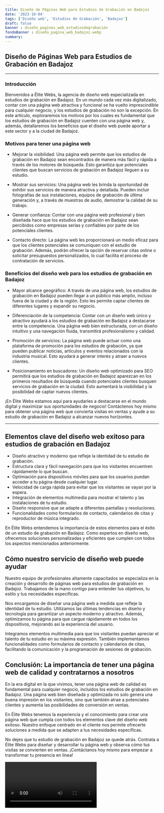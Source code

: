 ```yaml
---
title: Diseño de Páginas Web para Estudios de Grabación en Badajoz
date: '2023-10-04'
tags: ['Diseño web', 'Estudios de Grabación', 'Badajoz']
draft: false
banner : diseño_paginas_web_estudiosdegrabación
fondoBanner : diseño_pagina_web_badajoz.webp
summary: 
---
```


## Diseño de Páginas Web para Estudios de Grabación en Badajoz

---

### Introducción

Bienvenidos a Élite Webs, la agencia de diseño web especializada en estudios de grabación en Badajoz. En un mundo cada vez más digitalizado, contar con una página web atractiva y funcional se ha vuelto imprescindible para cualquier negocio, y los estudios de grabación no son la excepción. En este artículo, exploraremos los motivos por los cuales es fundamental que los estudios de grabación en Badajoz cuenten con una página web y, además, detallaremos los beneficios que el diseño web puede aportar a este sector y a la ciudad de Badajoz.

### Motivos para tener una página web

- Mejorar la visibilidad: Una página web permite que los estudios de grabación en Badajoz sean encontrados de manera más fácil y rápida a través de los motores de búsqueda. Esto garantiza que potenciales clientes que buscan servicios de grabación en Badajoz lleguen a su estudio.

- Mostrar sus servicios: Una página web les brinda la oportunidad de exhibir sus servicios de manera atractiva y detallada. Pueden incluir fotografías de sus instalaciones, equipos de grabación de última generación y, a través de muestras de audio, demostrar la calidad de su trabajo.

- Generar confianza: Contar con una página web profesional y bien diseñada hace que los estudios de grabación en Badajoz sean percibidos como empresas serias y confiables por parte de los potenciales clientes. 

- Contacto directo: La página web les proporcionará un medio eficaz para que los clientes potenciales se comuniquen con el estudio de grabación. Además, podrán ofrecer la opción de reservar citas online o solicitar presupuestos personalizados, lo cual facilita el proceso de contratación de servicios.

### Beneficios del diseño web para los estudios de grabación en Badajoz

- Mayor alcance geográfico: A través de una página web, los estudios de grabación en Badajoz pueden llegar a un público más amplio, incluso fuera de la ciudad y de la región. Esto les permite captar clientes de diferentes lugares y expandir su negocio.

- Diferenciación de la competencia: Contar con un diseño web único y atractivo ayudará a los estudios de grabación en Badajoz a destacarse entre la competencia. Una página web bien estructurada, con un diseño intuitivo y una navegación fluida, transmitirá profesionalismo y calidad.

- Promoción de servicios: La página web puede actuar como una plataforma de promoción para los estudios de grabación, ya que pueden publicar noticias, artículos y eventos relacionados con la industria musical. Esto ayudará a generar interés y atraer a nuevos clientes.

- Posicionamiento en buscadores: Un diseño web optimizado para SEO permitirá que los estudios de grabación en Badajoz aparezcan en los primeros resultados de búsqueda cuando potenciales clientes busquen servicios de grabación en la ciudad. Esto aumentará la visibilidad y la posibilidad de captar nuevos clientes.

¡En Élite Webs estamos aquí para ayudarles a destacarse en el mundo digital y maximizar sus oportunidades de negocio! Contáctenos hoy mismo para obtener una página web que convierta visitas en ventas y ayude a su estudio de grabación en Badajoz a alcanzar nuevos horizontes.

---

<GifSeo />

<Cta />

## Elementos clave del diseño web exitoso para estudios de grabación en Badajoz

- Diseño atractivo y moderno que refleje la identidad de tu estudio de grabación.
- Estructura clara y fácil navegación para que los visitantes encuentren rápidamente lo que buscan.
- Optimiación para dispositivos móviles para que los usuarios puedan acceder a tu página desde cualquier lugar.
- Velocidad de carga rápida para evitar que los visitantes se vayan por la espera.
- Integración de elementos multimedia para mostrar el talento y las instalaciones de tu estudio.
- Diseño responsive que se adapte a diferentes pantallas y resoluciones.
- Funcionalidades como formularios de contacto, calendarios de citas y reproductor de música integrado.

En Élite Webs entendemos la importancia de estos elementos para el éxito de un estudio de grabación en Badajoz. Como expertos en diseño web, ofrecemos soluciones personalizadas y eficientes que cumplen con todos los aspectos mencionados anteriormente. 

## Cómo nuestro servicio de diseño web puede ayudar

Nuestro equipo de profesionales altamente capacitados se especializa en la creación y desarrollo de páginas web para estudios de grabación en Badajoz. Trabajamos de la mano contigo para entender tus objetivos, tu estilo y tus necesidades específicas.

Nos encargamos de diseñar una página web a medida que refleje la identidad de tu estudio. Utilizamos las últimas tendencias en diseño y tecnología para garantizar un aspecto moderno y atractivo. Además, optimizamos tu página para que cargue rápidamente en todos los dispositivos, mejorando así la experiencia del usuario.

Integramos elementos multimedia para que los visitantes puedan apreciar el talento de tu estudio en su máxima expresión. También implementamos funcionalidades como formularios de contacto y calendarios de citas, facilitando la comunicación y la programación de sesiones de grabación.

## Conclusión: La importancia de tener una página web de calidad y contratarnos a nosotros

En la era digital en la que vivimos, tener una página web de calidad es fundamental para cualquier negocio, incluidos los estudios de grabación en Badajoz. Una página web bien diseñada y optimizada no solo genera una buena impresión en los visitantes, sino que también atrae a potenciales clientes y aumenta las posibilidades de conversión en ventas.

En Élite Webs tenemos la experiencia y el conocimiento para crear una página web que cumpla con todos los elementos clave del diseño web exitoso. Nuestro enfoque centrado en el cliente nos permite ofrecerte soluciones a medida que se adapten a tus necesidades específicas.

No dejes que tu estudio de grabación en Badajoz se quede atrás. Contrata a Élite Webs para diseñar y desarrollar tu página web y observa cómo tus visitas se convierten en ventas. ¡Contáctanos hoy mismo para empezar a transformar tu presencia en línea!

<Video />

<CtaBot job='Estudios de Grabación' city='Badajoz'/>

<Gmaps query='Badajoz+españa+maps' />